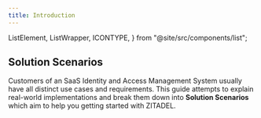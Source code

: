 ```yaml
---
title: Introduction
---
```


  ListElement,
  ListWrapper,
  ICONTYPE,
} from "@site/src/components/list";

## Solution Scenarios

Customers of an SaaS Identity and Access Management System usually have all distinct use cases and requirements.
This guide attempts to explain real-world implementations and break them down into **Solution Scenarios** which aim to help you getting started with ZITADEL.

<ListWrapper title="Solution Scenarios">
  <ListElement
    link="./b2c"
    iconClasses="las la-paragraph"
    roundClasses="custom-rounded rounded-split"
    label="B2C"
    title="Business to Consumer"
    description="Organizations with your SDLC, Domains, Authentication, Hosted Login"
  />
  <ListElement
    link="./b2b"
    iconClasses="las la-paragraph"
    roundClasses="custom-rounded rounded-split"
    label="B2B"
    title="Business to Business"
    description="Planning considerations, B2B Sample Case"
  />
</ListWrapper>
